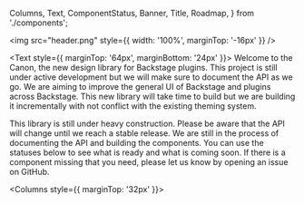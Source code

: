   Columns,
  Text,
  ComponentStatus,
  Banner,
  Title,
  Roadmap,
} from './components';

<Unstyled>

<img src="header.png" style={{ width: '100%', marginTop: '-16px' }} />

<Text style={{ marginTop: '64px', marginBottom: '24px' }}>
  Welcome to the Canon, the new design library for Backstage plugins. This
  project is still under active development but we will make sure to document
  the API as we go. We are aiming to improve the general UI of Backstage and
  plugins across Backstage. This new library will take time to build but we are
  building it incrementally with not conflict with the existing theming system.
</Text>

<Banner variant="warning">
  This library is still under heavy construction. Please be aware that the API
  will change until we reach a stable release.
</Banner>

<Title style={{ marginTop: '48px' }} type="h2">
  Component Status
</Title>
<Text>
  We are still in the process of documenting the API and building the
  components. You can use the statuses below to see what is ready and what is
  coming soon. If there is a component missing that you need, please let us know
  by opening an issue on GitHub.
</Text>

<Columns style={{ marginTop: '32px' }}>
  <ComponentStatus
    name="Box"
    status="alpha"
    link="/?path=/docs/components-box--docs"
  />
  <ComponentStatus
    name="Button"
    status="inProgress"
    link="/?path=/docs/components-button--docs"
  />
  <ComponentStatus name="Checkbox" status="notStarted" />
  <ComponentStatus
    name="Grid"
    status="alpha"
    link="/?path=/story/components-grid--docs"
  />
  <ComponentStatus name="Header" status="notStarted" />
  <ComponentStatus
    name="Icon"
    status="alpha"
    link="/?path=/docs/components-icon--docs"
  />
  <ComponentStatus
    name="Inline"
    status="alpha"
    link="/?path=/story/components-inline--default"
  />
  <ComponentStatus name="Input" status="notStarted" />
  <ComponentStatus name="Radio" status="notStarted" />
  <ComponentStatus name="Select" status="notStarted" />
  <ComponentStatus
    name="Stack"
    status="alpha"
    link="/?path=/docs/components-stack--default"
  />
  <ComponentStatus name="Switch" status="notStarted" />
  <ComponentStatus name="Tabs" status="notStarted" />
  <ComponentStatus name="Tooltip" status="notStarted" />
</Columns>

<Title style={{ marginTop: '48px' }} type="h2">
  Roadmap
</Title>

<Roadmap list={list} />

</Unstyled>

